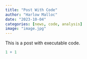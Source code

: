 ```yaml
---
title: "Post With Code"
author: "Harlow Malloc"
date: "2023-10-04"
categories: [news, code, analysis]
image: "image.jpg"
---
```


This is a post with executable code.

```r
1 + 1
```
